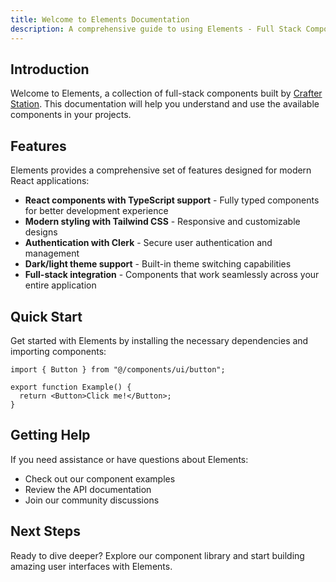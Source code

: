```yaml
---
title: Welcome to Elements Documentation
description: A comprehensive guide to using Elements - Full Stack Components by Crafter Station
---
```


## Introduction

Welcome to Elements, a collection of full-stack components built by [Crafter Station](https://crafterstation.com). This documentation will help you understand and use the available components in your projects.

## Features

Elements provides a comprehensive set of features designed for modern React applications:

- **React components with TypeScript support** - Fully typed components for better development experience
- **Modern styling with Tailwind CSS** - Responsive and customizable designs
- **Authentication with Clerk** - Secure user authentication and management
- **Dark/light theme support** - Built-in theme switching capabilities
- **Full-stack integration** - Components that work seamlessly across your entire application

## Quick Start

Get started with Elements by installing the necessary dependencies and importing components:

```tsx
import { Button } from "@/components/ui/button";

export function Example() {
  return <Button>Click me!</Button>;
}
```

## Getting Help

If you need assistance or have questions about Elements:

- Check out our component examples
- Review the API documentation
- Join our community discussions

## Next Steps

Ready to dive deeper? Explore our component library and start building amazing user interfaces with Elements.
